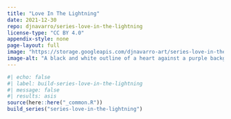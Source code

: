 ```yaml
---
title: "Love In The Lightning"
date: 2021-12-30
repo: djnavarro/series-love-in-the-lightning
license-type: "CC BY 4.0"
appendix-style: none
page-layout: full
image: "https://storage.googleapis.com/djnavarro-art/series-love-in-the-lightning/800/love_01_101_damaged.jpg"
image-alt: "A black and white outline of a heart against a purple background, with chaotic arcs swirling around it"
---
```

   
::: {.grid}
  
```r
#| echo: false
#| label: build-series-love-in-the-lightning
#| message: false
#| results: asis
source(here::here("_common.R"))
build_series("series-love-in-the-lightning")
```
   
:::
   
